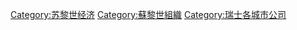 [[Category:苏黎世经济|Category:苏黎世经济]]
[[Category:蘇黎世組織|Category:蘇黎世組織]]
[[Category:瑞士各城市公司|Category:瑞士各城市公司]]